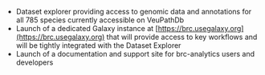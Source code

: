 - Dataset explorer providing access to genomic data and annotations for all 785 species currently accessible on VeuPathDb
- Launch of a dedicated Galaxy instance at [https://brc.usegalaxy.org](https://brc.usegalaxy.org) that will provide access to key workflows and will be tightly integrated with the Dataset Explorer
- Launch of a documentation and support site for brc-analytics users and developers
